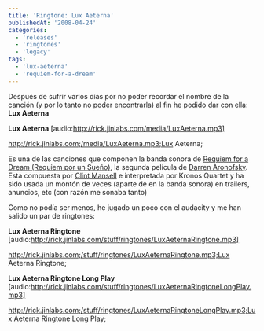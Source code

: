 ```yaml
---
title: 'Ringtone: Lux Aeterna'
publishedAt: '2008-04-24'
categories:
  - 'releases'
  - 'ringtones'
  - 'legacy'
tags:
  - 'lux-aeterna'
  - 'requiem-for-a-dream'
---
```


Después de sufrir varios días por no poder recordar el nombre de la canción (y por lo tanto no poder encontrarla) al fin he podido dar con ella: **Lux Aeterna**

**Lux Aeterna** \[audio:http://rick.jinlabs.com/media/LuxAeterna.mp3]

http://rick.jinlabs.com;/media/LuxAeterna.mp3;Lux Aeterna;

Es una de las canciones que componen la banda sonora de [Requiem for a Dream (Requiem por un Sueño)](http://es.wikipedia.org/wiki/R%C3%A9quiem_por_un_sue%C3%B1o), la segunda película de [Darren Aronofsky](http://es.wikipedia.org/wiki/Darren_Aronofsky). Esta compuesta por [Clint Mansell](http://es.wikipedia.org/wiki/Clint_Mansell) e interpretada por Kronos Quartet y ha sido usada un montón de veces (aparte de en la banda sonora) en trailers, anuncios, etc (con razón me sonaba tanto)

Como no podía ser menos, he jugado un poco con el audacity y me han salido un par de ringtones:

**Lux Aeterna Ringtone** \[audio:http://rick.jinlabs.com/stuff/ringtones/LuxAeternaRingtone.mp3]

http://rick.jinlabs.com;/stuff/ringtones/LuxAeternaRingtone.mp3;Lux Aeterna Ringtone;

**Lux Aeterna Ringtone Long Play** \[audio:http://rick.jinlabs.com/stuff/ringtones/LuxAeternaRingtoneLongPlay.mp3]

http://rick.jinlabs.com;/stuff/ringtones/LuxAeternaRingtoneLongPlay.mp3;Lux Aeterna Ringtone Long Play;
